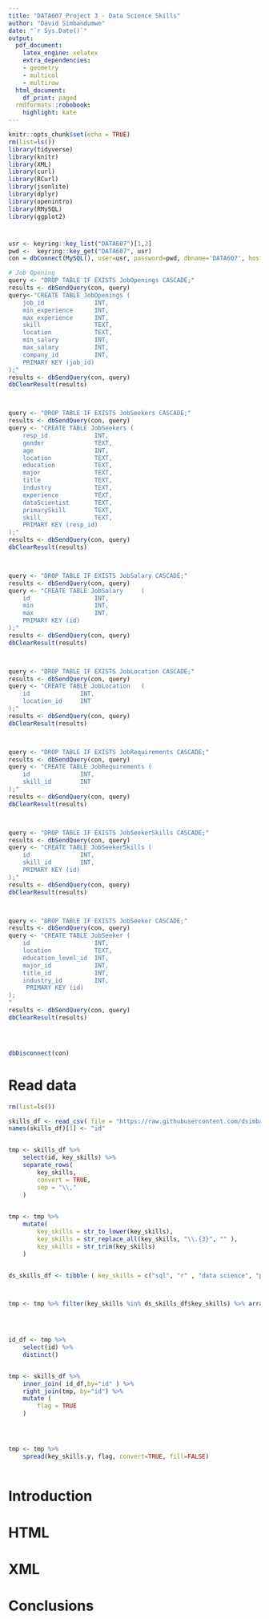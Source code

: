 ```yaml
---
title: "DATA607_Project 3 - Data Science Skills"
author: "David Simbandumwe"
date: "`r Sys.Date()`"
output:
  pdf_document:
    latex_engine: xelatex
    extra_dependencies:
    - geometry
    - multicol
    - multirow
  html_document:
    df_print: paged
  rmdformats::robobook:
    highlight: kate
---
```


```r
knitr::opts_chunk$set(echo = TRUE)
rm(list=ls())
library(tidyverse)
library(knitr)
library(XML)
library(curl)
library(RCurl)
library(jsonlite)
library(dplyr)
library(openintro)
library(RMySQL)
library(ggplot2)

```



#

```r

usr <- keyring::key_list("DATA607")[1,2]
pwd <-  keyring::key_get("DATA607", usr)
con = dbConnect(MySQL(), user=usr, password=pwd, dbname='DATA607', host='localhost')

```



```r

# Job Opening
query <- "DROP TABLE IF EXISTS JobOpenings CASCADE;"
results <- dbSendQuery(con, query)
query<-"CREATE TABLE JobOpenings (
    job_id			    INT,
    min_experience		INT,
    max_experience		INT,
    skill			    TEXT,
    location		    TEXT,
    min_salary		    INT,
    max_salary		    INT,
    company_id		    INT,
    PRIMARY KEY (job_id)
);"
results <- dbSendQuery(con, query)
dbClearResult(results)



query <- "DROP TABLE IF EXISTS JobSeekers CASCADE;"
results <- dbSendQuery(con, query)
query <- "CREATE TABLE JobSeekers (
    resp_id		        INT,
    gender		        TEXT,
    age		            INT,
    location	        TEXT,
    education	        TEXT,
    major	            TEXT,
    title	            TEXT,
    industry	        TEXT,
    experience	        TEXT,
    dataScientist	    TEXT,
    primarySkill	    TEXT,
    skill		        TEXT,
    PRIMARY KEY (resp_id)
);"
results <- dbSendQuery(con, query)
dbClearResult(results)



query <- "DROP TABLE IF EXISTS JobSalary CASCADE;"
results <- dbSendQuery(con, query)
query <- "CREATE TABLE JobSalary	 (
    id			        INT,
    min			        INT,
    max			        INT,
    PRIMARY KEY (id)
);"
results <- dbSendQuery(con, query)
dbClearResult(results)



query <- "DROP TABLE IF EXISTS JobLocation CASCADE;"
results <- dbSendQuery(con, query)
query <- "CREATE TABLE JobLocation	 (
    id				INT,    
    location_id		INT
);"
results <- dbSendQuery(con, query)
dbClearResult(results)



query <- "DROP TABLE IF EXISTS JobRequirements CASCADE;"
results <- dbSendQuery(con, query)
query <- "CREATE TABLE JobRequirements (
    id			    INT,
    skill_id		INT
);"
results <- dbSendQuery(con, query)
dbClearResult(results)



query <- "DROP TABLE IF EXISTS JobSeekerSkills CASCADE;"
results <- dbSendQuery(con, query)
query <- "CREATE TABLE JobSeekerSkills (
    id			    INT,
    skill_id		INT,
    PRIMARY KEY (id)
);"
results <- dbSendQuery(con, query)
dbClearResult(results)



query <- "DROP TABLE IF EXISTS JobSeeker CASCADE;"
results <- dbSendQuery(con, query)
query <- "CREATE TABLE JobSeeker (
    id			        INT,  
    location		    TEXT,
    education_level_id	INT,
    major_id		    INT,
    title_id		    INT,
    industry_id		    INT,
     PRIMARY KEY (id)
);
"
results <- dbSendQuery(con, query)
dbClearResult(results)




dbDisconnect(con)


```


# Read data
```r

rm(list=ls())

skills_df <- read_csv( file = "https://raw.githubusercontent.com/dsimband/DATA607Team3/master/csv/Final_Train_Dataset.csv")
names(skills_df)[1] <- "id"


tmp <- skills_df %>%
    select(id, key_skills) %>%
    separate_rows(
        key_skills,
        convert = TRUE,
        sep = "\\,"
    )
    

tmp <- tmp %>% 
    mutate(
        key_skills = str_to_lower(key_skills),
        key_skills = str_replace_all(key_skills, "\\.{3}", "" ),
        key_skills = str_trim(key_skills)
    )


ds_skills_df <- tibble ( key_skills = c("sql", "r" , "data science", "python", "matlab", "machine learning"))



tmp <- tmp %>% filter(key_skills %in% ds_skills_df$key_skills) %>% arrange(id)


    

id_df <- tmp %>%
    select(id) %>%
    distinct()


tmp <- skills_df %>% 
    inner_join( id_df,by="id" ) %>%
    right_join(tmp, by="id") %>%
    mutate (
        flag = TRUE
    )




tmp <- tmp %>% 
    spread(key_skills.y, flag, convert=TRUE, fill=FALSE) 
    


```














# Introduction





# HTML



# XML



# Conclusions













